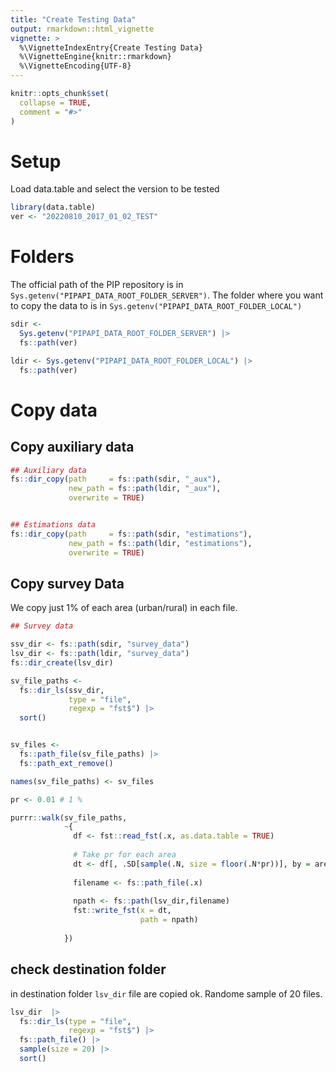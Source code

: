 ```yaml
---
title: "Create Testing Data"
output: rmarkdown::html_vignette
vignette: >
  %\VignetteIndexEntry{Create Testing Data}
  %\VignetteEngine{knitr::rmarkdown}
  %\VignetteEncoding{UTF-8}
---
```


```r
knitr::opts_chunk$set(
  collapse = TRUE,
  comment = "#>"
)
```

# Setup

Load data.table and select the version to be tested
```r
library(data.table)
ver <- "20220810_2017_01_02_TEST"
```

# Folders

The official path of the PIP repository is in `Sys.getenv("PIPAPI_DATA_ROOT_FOLDER_SERVER")`. The folder where you want to copy the data to is  in `Sys.getenv("PIPAPI_DATA_ROOT_FOLDER_LOCAL")`


```r
sdir <- 
  Sys.getenv("PIPAPI_DATA_ROOT_FOLDER_SERVER") |> 
  fs::path(ver) 

ldir <- Sys.getenv("PIPAPI_DATA_ROOT_FOLDER_LOCAL") |> 
  fs::path(ver)
```

# Copy data

## Copy auxiliary data

```r
## Auxiliary data
fs::dir_copy(path     = fs::path(sdir, "_aux"), 
             new_path = fs::path(ldir, "_aux"),  
             overwrite = TRUE)


## Estimations data
fs::dir_copy(path     = fs::path(sdir, "estimations"), 
             new_path = fs::path(ldir, "estimations"),  
             overwrite = TRUE)

```

## Copy survey Data

We copy just 1% of each area (urban/rural) in each file. 

```r
## Survey data

ssv_dir <- fs::path(sdir, "survey_data")
lsv_dir <- fs::path(ldir, "survey_data")
fs::dir_create(lsv_dir)

sv_file_paths <- 
  fs::dir_ls(ssv_dir, 
             type = "file", 
             regexp = "fst$") |> 
  sort()


sv_files <- 
  fs::path_file(sv_file_paths) |> 
  fs::path_ext_remove()

names(sv_file_paths) <- sv_files

pr <- 0.01 # 1 %

```

```r
purrr::walk(sv_file_paths,
            ~{
              df <- fst::read_fst(.x, as.data.table = TRUE)
              
              # Take pr for each area
              dt <- df[, .SD[sample(.N, size = floor(.N*pr))], by = area]
              
              filename <- fs::path_file(.x)
              
              npath <- fs::path(lsv_dir,filename)
              fst::write_fst(x = dt, 
                             path = npath)
              
            })

```

## check destination  folder

in destination folder `lsv_dir` file are copied ok. Randome sample of  20 files. 

```r
lsv_dir  |> 
  fs::dir_ls(type = "file", 
             regexp = "fst$") |> 
  fs::path_file() |> 
  sample(size = 20) |> 
  sort() 

```
